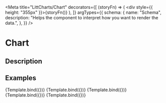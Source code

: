 
<Meta
  title="LittCharts/Chart"
  decorators={[
    (storyFn) => (
      <UIProvider theme="thanos">
        <div style={{ height: "355px" }}>{storyFn()}</div>
      </UIProvider>
    ),
  ]}
  argTypes={{
    schema: {
      name: "Schema",
      description:
        "Helps the component to interpret how you want to render the data.",
    },
  }}
/>

# Chart

## Description

<ArgsTable of={Chart} />

## Examples


<Canvas>
  <Story
    name="Development Timeline Example"
    args={{
      schema: developmentTimelineSchema,
      data: developmentTimelineData,
      isLoading: true,
    }}
  >
    {Template.bind({})}
  </Story>
</Canvas>

<Canvas>
  <Story
    name="Historical Rent Example"
    args={{
      schema: historicalRentSchema,
      data: historicalRentData,
      isLoading: false,
    }}
  >
    {Template.bind({})}
  </Story>
</Canvas>

<Canvas>
  <Story
    name="Concessions Example"
    args={{
      schema: concessionsSchema,
      data: concessionsData,
      isLoading: false,
    }}
  >
    {Template.bind({})}
  </Story>
</Canvas>

<Canvas>
  <Story
    name="Concessions Quarter Example"
    args={{
      schema: concessionsQuarterSchema,
      data: concessionsQuarterMockup,
      isLoading: false,
    }}
  >
    {Template.bind({})}
  </Story>
</Canvas>

<Canvas>
  <Story
    name="Absortion Example"
    args={{
      schema: absortionSchema,
      data: absortionData,
      isLoading: false,
    }}
  >
    {Template.bind({})}
  </Story>
</Canvas>
